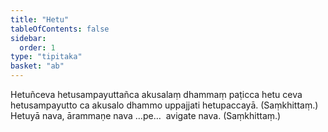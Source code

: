 ```yaml
---
title: "Hetu"
tableOfContents: false
sidebar:
  order: 1
type: "tipitaka"
basket: "ab"
---
```



<DynamicBreadcrumb />

<Division number="79">

<Paragraph number="1421">
Hetuñceva hetusampayuttañca akusalaṃ dhammaṃ paṭicca hetu ceva hetusampayutto ca akusalo dhammo uppajjati hetupaccayā. (Saṃkhittaṃ.)
</Paragraph>

</Division>
<Division number="80">

<Paragraph number="1422">
Hetuyā nava, ārammaṇe nava …pe…  avigate nava. (Saṃkhittaṃ.)
</Paragraph>
</Division>